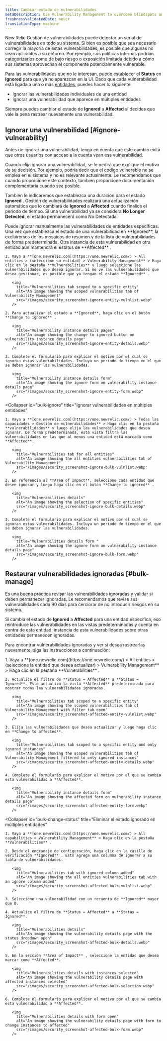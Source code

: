 ```yaml
---
title: Cambiar estado de vulnerabilidades
metaDescription: Use Vulnerability Management to overcome blindspots and assign remediation to developers as a security team.
freshnessValidatedDate: never
translationType: machine
---
```


New Relic Gestión de vulnerabilidades puede detectar un serial de vulnerabilidades en todo su sistema. Si bien es posible que sea necesario corregir la mayoría de estas vulnerabilidades, es posible que algunas no sean aplicables a su entorno. Por ejemplo, sus políticas internas podrían categorizarlos como de bajo riesgo o exposición limitada debido a cómo sus sistemas aprovechan el componente potencialmente vulnerable.

Para las vulnerabilidades que no le interesan, puede establecer el **Status** en **Ignored** para que ya no aparezcan en la UI. Dado que cada vulnerabilidad está ligada a una o más [entidades](/docs/new-relic-solutions/new-relic-one/core-concepts/what-entity-new-relic/#what-is-entity), puedes hacer lo siguiente:

* Ignorar las vulnerabilidades individuales de una entidad
* Ignorar una vulnerabilidad que aparece en múltiples entidades

Siempre puedes cambiar el estado de **Ignored** a **Affected** si decides que vale la pena rastrear nuevamente una vulnerabilidad.

## Ignorar una vulnerabilidad [#ignore-vulnerability]

<Callout variant="tip">
  Antes de ignorar una vulnerabilidad, tenga en cuenta que este cambio evita que otros usuarios con acceso a la cuenta vean esa vulnerabilidad.
</Callout>

Cuando elija ignorar una vulnerabilidad, se le pedirá que explique el motivo de su decisión. Por ejemplo, podría decir que el código vulnerable no se emplea en el sistema y no es relevante actualmente. Le recomendamos que cuando proporcione este contexto, también proporcione documentación complementaria cuando sea posible.

También le indicaremos que establezca una duración para el estado **Ignored** . Gestión de vulnerabilidades realizará una actualización automática que lo cambiará de **Ignored** a **Affected** cuando finalice el periodo de tiempo. Si una vulnerabilidad ya se considera **No Longer Detected**, el estado permanecerá como No Detectada.

<CollapserGroup>
  <Collapser
    id="ignore-entity"
    title="Ignorar una vulnerabilidad para una entidad específica"
  >
    Puede ignorar manualmente las vulnerabilidades de entidades específicas. Una vez que establezca el estado de una vulnerabilidad en **Ignored**, la excluiremos de los mosaicos de resumen y de la lista de vulnerabilidades de forma predeterminada. Otra instancia de esta vulnerabilidad en otra entidad aún mantendrá el estatus de **Affected** .

    1. Vaya a **[one.newrelic.com](https://one.newrelic.com/) > All entities > (seleccione su entidad) > Vulnerability Management** > Haga clic en la pestaña **Vulnerabilities** y luego seleccione las vulnerabilidades que desea ignorar. Si no ve las vulnerabilidades que desea gestionar, es posible que ya tengan el estado **Ignored** .

       <img
         title="Vulnerabilities tab scoped to a specific entity"
         alt="An image showing the scoped vulnerabilities tab of Vulnerability Management"
         src="/images/security_screenshot-ignore-entity-vulnlist.webp"
       />

    2. Para actualizar el estado a **Ignored**, haga clic en el botón **Change to ignored** .

       <img
         title="Vulnerability instance details pages"
         alt="An image showing the change to ignored button on vulnerability instance details page"
         src="/images/security_screenshot-ignore-entity-details.webp"
       />

    3. Complete el formulario para explicar el motivo por el cual se ignoran estas vulnerabilidades. Incluya un periodo de tiempo en el que se deben ignorar las vulnerabilidades.

       <img
         title="Vulnerability instance details form"
         alt="An image showing the ignore form on vulnerability instance details page"
         src="/images/security_screenshot-ignore-entity-form.webp"
       />
  </Collapser>

  <Collapser
    id="bulk-ignore"
    title="Ignorar vulnerabilidades en múltiples entidades"
  >
    1. Vaya a **[one.newrelic.com](https://one.newrelic.com/) > Todas las capacidades > Gestión de vulnerabilidades** > Haga clic en la pestaña **vulnerabilidades** y luego elija las vulnerabilidades que desea ignorar. De forma predeterminada, esta vista filtra las vulnerabilidades en las que al menos una entidad está marcada como **Affected**.

       <img
         title="Vulnerabilities tab for all entities"
         alt="An image showing the all entities vulnerabilities tab of Vulnerability Management"
         src="/images/security_screenshot-ignore-bulk-vulnlist.webp"
       />

    2. En referencia al **Area of Impact**, seleccione cada entidad que desee ignorar y luego haga clic en el botón **Change to ignored** .

       <img
         title="Vulnerabilities details"
         alt="An image showing the selection of specific entities"
         src="/images/security_screenshot-ignore-bulk-details.webp"
       />

    3. Complete el formulario para explicar el motivo por el cual se ignoran estas vulnerabilidades. Incluya un periodo de tiempo en el que se deben ignorar las vulnerabilidades.

       <img
         title="Vulnerabilities details form "
         alt="An image showing the ignore form on vulnerability instance details page"
         src="/images/security_screenshot-ignore-bulk-form.webp"
       />
  </Collapser>
</CollapserGroup>

## Restaurar vulnerabilidades ignoradas [#bulk-manage]

Es una buena práctica revisar las vulnerabilidades ignoradas y validar si deben permanecer ignoradas. Le recomendamos que revise sus vulnerabilidades cada 90 días para cerciorar de no introducir riesgos en su sistema.

Si cambia el estado de **Ignored** a **Affected** para una entidad específica, eso reintroduce las vulnerabilidades en las vistas predeterminadas y cuenta en contra de esta entidad. instancia de esta vulnerabilidades sobre otras entidades permanecen ignoradas.

Para encontrar vulnerabilidades ignoradas y ver si desea rastrearlas nuevamente, siga las instrucciones a continuación:

<CollapserGroup>
  <Collapser
    id="remove-ignored"
    title="Eliminar el estado ignorado de una entidad específica"
  >
    1. Vaya a **[one.newrelic.com](https://one.newrelic.com/) > All entities > (seleccione la entidad que desea actualizar) > Vulnerability Management** > Haga clic en la pestaña **Vulnerabilities** .

    2. Actualice el filtro de **Status = Affected** a **Status = Ignored**. Esto actualiza la vista **Affected** predeterminada para mostrar todas las vulnerabilidades ignoradas.

       <img
         title="Vulnerabilities tab scoped to a specific entity"
         alt="An image showing the scoped vulnerabilities tab of Vulnerability Management with filter tab open"
         src="/images/security_screenshot-affected-entity-vulnlist.webp"
       />

    3. Elija las vulnerabilidades que desea actualizar y luego haga clic en **Change to affected**.

       <img
         title="Vulnerabilities tab scoped to a specific entity and only ignored instances"
         alt="An image showing the scoped vulnerabilities tab of Vulnerability Management filtered to only ignored instances"
         src="/images/security_screenshot-affected-entity-details.webp"
       />

    4. Complete el formulario para explicar el motivo por el que se cambia esta vulnerabilidad a **Affected**.

       <img
         title="Vulnerability instance details form"
         alt="An image showing the affected form on vulnerability instance details page"
         src="/images/security_screenshot-affected-entity-form.webp"
       />
  </Collapser>

  <Collapser
    id="bulk-change-status"
    title="Eliminar el estado ignorado en múltiples entidades"
  >
    1. Vaya a **[one.newrelic.com](https://one.newrelic.com/) > All capabilities > Vulnerability Management** > Haga clic en la pestaña **Vulnerabilities** .

    2. Desde el engranaje de configuración, haga clic en la casilla de verificación **Ignored** . Esto agrega una columna de ignorar a su tabla de vulnerabilidades.

       <img
         title="Vulnerabilities tab with ignored column added"
         alt="An image showing the all entities vulnerabilities tab with an ignore column added"
         src="/images/security_screenshot-affected-bulk-vulnlist.webp"
       />

    3. Seleccione una vulnerabilidad con un recuento de **Ignored** mayor que 0.

    4. Actualice el filtro de **Status = Affected** a **Status = Ignored**.

       <img
         title="Vulnerabilities details"
         alt="An image showing the vulnerability details page with the status dropdown open"
         src="/images/security_screenshot-affected-bulk-details.webp"
       />

    5. En la sección **Area of Impact** , seleccione la entidad que desea marcar como **Affected**.

       <img
         title="Vulnerabilities details with instances selected"
         alt="An image showing the vulnerability details page with affected instances selected"
         src="/images/security_screenshot-affected-bulk-selection.webp"
       />

    6. Complete el formulario para explicar el motivo por el que se cambia esta vulnerabilidad a **Affected**.

       <img
         title="Vulnerabilities details with form open"
         alt="An image showing the vulnerability details page with form to change instances to affected"
         src="/images/security_screenshot-affected-bulk-form.webp"
       />
  </Collapser>
</CollapserGroup>

